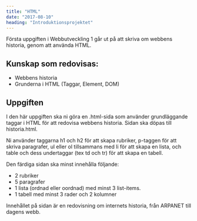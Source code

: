 ```yaml
---
title: "HTML"
date: "2017-08-10"
heading: "Introduktionsprojektet"
---
```


Första uppgiften i Webbutveckling 1 går ut på att skriva om webbens historia, genom att använda HTML.

## Kunskap som redovisas:

- Webbens historia
- Grunderna i HTML (Taggar, Element, DOM)

## Uppgiften

I den här uppgiften ska ni göra en .html-sida som använder grundläggande taggar i HTML för att redovisa webbens historia. Sidan ska döpas till historia.html.

Ni använder taggarna h1 och h2 för att skapa rubriker, p-taggen för att skriva paragrafer, ul eller ol tillsammans med li för att skapa en lista, och table och dess undertaggar (tex td och tr) för att skapa en tabell.

Den färdiga sidan ska minst innehålla följande:

- 2 rubriker
- 5 paragrafer
- 1 lista (ordnad eller oordnad) med minst 3 list-items.
- 1 tabell med minst 3 rader och 2 kolumner

Innehållet på sidan är en redovisning om internets historia, från ARPANET till dagens webb.
